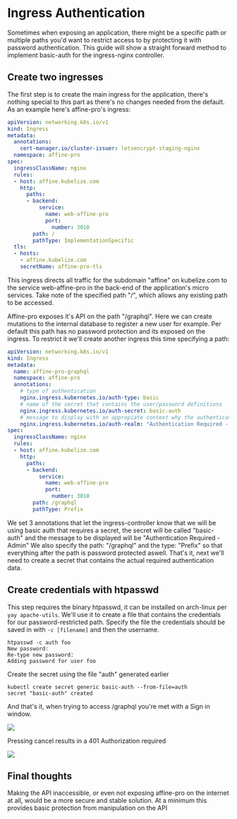 # Ingress Authentication

Sometimes when exposing an application, there might be a specific path or multiple paths you'd want to restrict access to by protecting it with password authentication.  This guide will show a straight forward method to implement basic-auth for the ingress-nginx controller.

## Create two ingresses

The first step is to create the main ingress for the application, there's nothing special to this part as there's no changes needed from the default. As an example here's affine-pro's ingress:

```yaml
apiVersion: networking.k8s.io/v1
kind: Ingress
metadata:
  annotations:
    cert-manager.io/cluster-issuer: letsencrypt-staging-nginx
  namespace: affine-pro
spec:
  ingressClassName: nginx
  rules:
  - host: affine.kubelize.com
    http:
      paths:
      - backend:
          service:
            name: web-affine-pro
            port:
              number: 3010
        path: /
        pathType: ImplementationSpecific
  tls:
  - hosts:
    - affine.kubelize.com
    secretName: affine-pro-tls
```

This ingress directs all traffic for the subdomain "affine" on kubelize.com to the service web-affine-pro in the back-end of the application's micro services. Take note of the specified path "/", which allows any existing path to be accessed. 

Affine-pro exposes it's API on the path "/graphql". Here we can create mutations to the internal database to register a new user for example. Per default this path has no password protection and its exposed on the ingress. To restrict it we'll create another ingress this time specifying a path:

```yaml
apiVersion: networking.k8s.io/v1
kind: Ingress
metadata:
  name: affine-pro-graphql
  namespace: affine-pro
  annotations:
    # type of authentication
    nginx.ingress.kubernetes.io/auth-type: basic
    # name of the secret that contains the user/password definitions
    nginx.ingress.kubernetes.io/auth-secret: basic-auth
    # message to display with an appropiate context why the authentication is required
    nginx.ingress.kubernetes.io/auth-realm: "Authentication Required - Admin"
spec:
  ingressClassName: nginx
  rules:
  - host: affine.kubelize.com
    http:
      paths:
      - backend:
          service:
            name: web-affine-pro
            port:
              number: 3010
        path: /graphql
        pathType: Prefix
```

We set 3 annotations that let the ingress-controller know that we will be using basic auth that requires a secret, the secret will be called "basic-auth" and the message to be displayed will be "Authentication Required - Admin" We also specify the path: "/graphql" and the type: "Prefix" so that everything after the path is password protected aswell. That's it, next we'll need to create a secret that contains the actual required authentication data.

## Create credentials with htpasswd

This step requires the binary htpasswd, it can be installed on arch-linux per `yay apache-utils`. We'll use it to create a file that contains the credentials for our password-restricted path. Specify the file the credentials should be saved in with `-c [filename]` and then the username.

```shellscript
htpasswd -c auth foo
New password:
Re-type new password:
Adding password for user foo
```

Create the secret using the file "auth" generated earlier

```shellscript
kubectl create secret generic basic-auth --from-file=auth
secret "basic-auth" created
```

And that's it, when trying to access /graphql you're met with a Sign in window. 

![](assets/46t21wwUaSUNnTa1kcTH_QDYOwOf4VPxwESQM5HyhXU=.blob)

Pressing cancel results in a 401 Authorization required 

![](assets/qlIk03wQZeQs3IunWHfd_REx2cTwwubxTd4iPpQZj5Y=.blob)

## Final thoughts

Making the API inaccessible, or even not exposing affine-pro on the internet at all, would be a more secure and stable solution. At a minimum this provides basic protection from manipulation on the API
